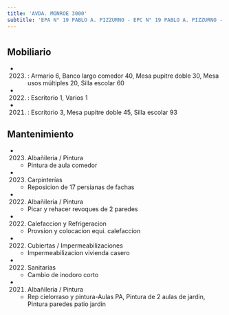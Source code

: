 ```yaml
---
title: 'AVDA. MONROE 3000'
subtitle: 'EPA N° 19 PABLO A. PIZZURNO - EPC N° 19 PABLO A. PIZZURNO - JIN C (EPCJS 19/10°) [S]'
---
```


#


## Mobiliario

*  (2023) : Armario 6, Banco largo comedor 40, Mesa pupitre doble 30, Mesa usos múltiples 20, Silla escolar 60 

*  (2022) : Escritorio 1, Varios 1 

*  (2021) : Escritorio 3, Mesa pupitre doble 45, Silla escolar 93 





## Mantenimiento

*  (2023) Albañileria / Pintura 
    + Pintura de aula comedor

*  (2023) Carpinterías 
    + Reposicion de 17 persianas de fachas

*  (2022) Albañileria / Pintura 
    + Picar y rehacer revoques de 2 paredes

*  (2022) Calefaccion y Refrigeracion 
    + Provsion y colocacion equi. calefaccion

*  (2022) Cubiertas / Impermeabilizaciones 
    + Impermeabilizacion vivienda casero

*  (2022) Sanitarias 
    + Cambio de inodoro corto

*  (2021) Albañileria / Pintura 
    + Rep cielorraso y pintura-Aulas PA, Pintura de 2 aulas de jardin, Pintura paredes patio jardin



